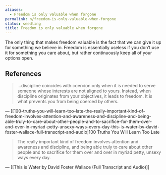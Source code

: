 ```yaml
---
aliases:
  - Freedom is only valuable when forgone
permalink: n/freedom-is-only-valuable-when-forgone
status: seedling
title: Freedom is only valuable when forgone
---
```

The only thing that makes freedom valuable is the fact that we can give it up for something we believe in. Freedom is essentially useless if you don’t use it for something you care about, but rather continuously keep all of your options open.

## References

> …discipline coincides with coercion only when it is needed to serve someone whose interests are not aligned to yours. Instead, when discipline originates from your objectives, it leads to freedom. It is what prevents you from being coerced by others.

— [[100-truths-you-will-learn-too-late-the-really-important-kind-of-freedom-involves-attention-and-awareness-and-discipline-and-being-able-truly-to-care-about-other-people-and-to-sacrifice-for-them-over-and-over-in-myriad-petty-unsexy-ways-every-day-this-is-water-by-david-foster-wallace-full-transcript-and-audio|100 Truths You Will Learn Too Late

> The really important kind of freedom involves attention and awareness and discipline, and being able truly to care about other people and to sacrifice for them over and over in myriad petty, unsexy ways every day.

— [[This is Water by David Foster Wallace (Full Transcript and Audio)]]
